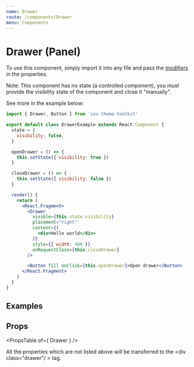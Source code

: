 ```yaml
---
name: Drawer
route: /components/Drawer
menu: Components
---
```



# Drawer (Panel)

To use this component, simply import it into any file and pass the [modifiers](#/#props) in the properties.

Note: This component has no state (a controlled component), you must provide the visibility state of the component and close it "manually".

See more in the example below:

```jsx
import { Drawer, Button } from 'ios-theme-toolkit'

export default class DrawerExample extends React.Component {
  state = {
    visibility: false,
  }

  openDrawer = () => {
    this.setState({ visibility: true })
  }

  closeDrawer = () => {
    this.setState({ visibility: false })
  }

  render() {
    return (
      <React.Fragment>
        <Drawer
          visible={this.state.visibility}
          placement="right"
          content={(
            <div>Hello world</div>
          )}
          style={{ width: 400 }}
          onRequestClose={this.closeDrawer}
        />

        <Button fill onClick={this.openDrawer}>Open drawer</Button>
      </React.Fragment>
    )
  }
}
```

## Examples

<Playground>
  <DrawerExample />
</Playground>

## Props

<PropsTable of={ Drawer } />

All the properties which are not listed above will be transferred to the \<div class="drawer"/ \> tag.
